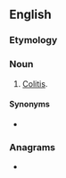 ==English==

===Etymology===
{{suffix|en|colon|itis}}

===Noun===
{{en-noun|-}}

# {{lb|en|obsolete}} [[colitis|Colitis]].

====Synonyms====
* {{l|en|colitis}}

===Anagrams===
* {{anagrams|en|solitonic}}